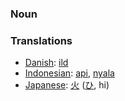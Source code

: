 === Noun ===

=== Translations ===
*[[Danish]]: [[ild]]
*[[Indonesian]]: [[api]], [[nyala]]
*[[Japanese]]: [[火]] ([[ひ]], hi)